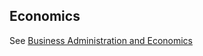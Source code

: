 ## Economics

See [Business Administration and Economics](departmental_programs/BUS_courses.qmd#Economics)



